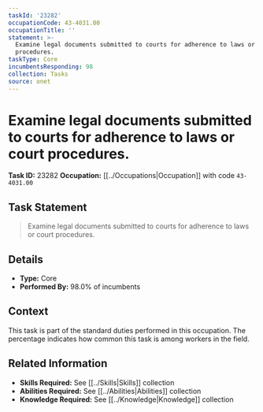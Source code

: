 ```yaml
---
taskId: '23282'
occupationCode: 43-4031.00
occupationTitle: ''
statement: >-
  Examine legal documents submitted to courts for adherence to laws or court
  procedures.
taskType: Core
incumbentsResponding: 98
collection: Tasks
source: onet
---
```

# Examine legal documents submitted to courts for adherence to laws or court procedures.

**Task ID:** 23282
**Occupation:** [[../Occupations|Occupation]] with code `43-4031.00`

## Task Statement

> Examine legal documents submitted to courts for adherence to laws or court procedures.

## Details

- **Type:** Core
- **Performed By:** 98.0% of incumbents

## Context

This task is part of the standard duties performed in this occupation. The percentage indicates how common this task is among workers in the field.

## Related Information

- **Skills Required:** See [[../Skills|Skills]] collection
- **Abilities Required:** See [[../Abilities|Abilities]] collection
- **Knowledge Required:** See [[../Knowledge|Knowledge]] collection
